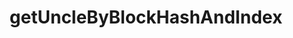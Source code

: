 ---
title: 'getUncleByBlockHashAndIndex'
openapi: 'openapi-getUncleByBlockHashAndIndex POST /'
description: 'Returns the uncle block for a given block hash and index.'
---